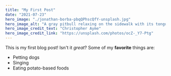 ```yaml
---
title: "My First Post"
date: "2021-07-23"
hero_image: "./jonathan-borba-pbqQPhscQfY-unsplash.jpg"
hero_image_alt: "A gray pitbull relaxing on the sidewalk with its tongue hanging out"
hero_image_credit_text: "Christopher Ayme"
hero_image_credit_link: "https://unsplash.com/photos/ocZ-_Y7-Ptg"
---
```

This is my first blog post! Isn't it *great*?
Some of my **favorite** things are:
* Petting dogs
* Singing
* Eating potato-based foods